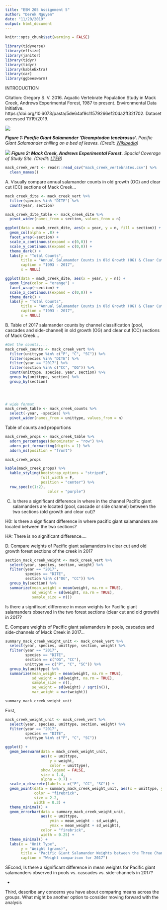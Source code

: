 ```yaml
---
title: "ESM 205 Assignment 5"
author: "Derek Nguyen"
date: "11/20/2019"
output: html_document
---
```


```r
knitr::opts_chunk$set(warning = FALSE)
```


```r
library(tidyverse)
library(effsize)
library(janitor)
library(tidyr)
library(tidyr)
library(kableExtra)
library(car)
library(ggbeeswarm)
```

INTRODUCTION




Citation: Gregory S. V. 2016. Aquatic Vertebrate Population Study in Mack Creek, Andrews Experimental Forest, 1987 to present. Environmental Data Initiative. https://doi.org/10.6073/pasta/5de64af9c11579266ef20da2ff32f702. Dataset accessed 11/19/2019.

![](mander.jpeg)

***Figure 1: Pacific Giant Salamander 'Dicamptodon tenebrosus'.*** *Pacific Giant Salamander chilling on a bed of leaves. (Credit: [Wikipedia](https://en.wikipedia.org/wiki/Pacific_giant_salamander))*

![](mack.png) 
***Figure 2: Mack Creek, Andrews Experimental Forest.*** *Spacial Coverage of Study Site. (Credit: [LTER](https://portal.lternet.edu/nis/mapbrowse?scope=knb-lter-and&identifier=4027&revision=13))*


```r
mack_creek_vert <- readr::read_csv("mack_creek_vertebrates.csv") %>% 
  clean_names()
```

A. Visually compare annual salamander counts in old growth (OG) and clear cut (CC) sections of Mack Creek...

```r
mack_creek_dite <- mack_creek_vert %>% 
  filter(species %in% "DITE") %>% 
  count(year, section)

mack_creek_dite_table <- mack_creek_dite %>% 
  pivot_wider(names_from = section, values_from = n)
```

```r
ggplot(data = mack_creek_dite, aes(x = year, y = n, fill = section)) +
  geom_col(alpha = .8) +
  facet_wrap(~section) +
  scale_x_continuous(expand = c(0,0)) +
  scale_y_continuous(expand = c(0,0)) +
  theme_dark() +
  labs(y = "Total Counts",
       title = "Annual Salamander Counts in Old Growth (OG) & Clear Cut (CC)",
       caption = "1993 - 2017",
       x = NULL)
```

```r
ggplot(data = mack_creek_dite, aes(x = year, y = n)) +
  geom_line(color = "orange") +
  facet_wrap(~section) +
  scale_x_continuous(expand = c(0,0)) +
  theme_dark() +
  labs(y = "Total Counts",
       title = "Annual Salamander Counts in Old Growth (OG) & Clear Cut (CC)",
       caption = "1993 - 2017",
       x = NULL)
```

B. Table of 2017 salamander counts by channel classification (pool, cascades and side-channel) in old growth (OG) and clear cut (CC) sections of Mack Creek...

```r
#Get the counts....
mack_creek_counts <- mack_creek_vert %>% 
  filter(unittype %in% c("P", "C", "SC")) %>% 
  filter(species %in% "DITE") %>% 
  filter(year == "2017") %>% 
  filter(section %in% c("CC", "OG")) %>% 
  count(unittype, species, year, section) %>% 
  group_by(unittype, section) %>%
  group_by(section)

  
  

# wide format
mack_creek_table <- mack_creek_counts %>% 
  select(-year, -species) %>% 
  pivot_wider(names_from = unittype, values_from = n)
```
 

Table of counts and proportions
```r
mack_creek_props <- mack_creek_table %>% 
  adorn_percentages(denominator = "row") %>% 
  adorn_pct_formatting(digits = 1) %>% 
  adorn_ns(position = "front")

mack_creek_props

kable(mack_creek_props) %>% 
  kable_styling(bootstrap_options = "striped", 
                full_width = F,
                position = "center") %>% 
  row_spec(c(1:2),
                   color = "purple")
```


C.  Is there a significant difference in where in the channel Pacific giant salamanders are located (pool, cascade or side channel) between the two sections (old growth and clear cut)? 

H0: Is there a significant difference in where pacific giant salamanders are located between the two sections? 

HA: There is no significant difference....



D. Compare weights of Pacific giant salamanders in clear cut and old growth forest sections of the creek in 2017

```r
section_mack_creek_weight <- mack_creek_vert %>% 
  select(year, species, section, weight) %>% 
  filter(year == "2017",
         species == "DITE",
         section %in% c("OG", "CC")) %>% 
  group_by(section) %>% 
  summarize(mean_weight = mean(weight, na.rm = TRUE),
            sd_weight = sd(weight, na.rm = TRUE),
            sample_size = n())
```

Is there a significant difference in mean weights for Pacific giant salamanders observed in the two forest sections (clear cut and old growth) in 2017? 
 





E. Compare weights of Pacific giant salamanders in pools, cascades and side-channels of Mack Creek in 2017...

```r
summary_mack_creek_weight_unit <- mack_creek_vert %>% 
  select(year, species, unittype, section, weight) %>% 
  filter(year == "2017",
         species == "DITE",
         section == c("OG", "CC"),
         unittype == c("P", "C", "SC")) %>% 
  group_by(unittype) %>% 
  summarize(mean_weight = mean(weight, na.rm = TRUE),
            sd_weight = sd(weight, na.rm = TRUE),
            sample_size = n(),
            se_weight = sd(weight) / sqrt(n()),
            var_weight = var(weight))

summary_mack_creek_weight_unit
```

First,
```r
mack_creek_weight_unit <- mack_creek_vert %>% 
  select(year, species, unittype, section, weight) %>% 
  filter(year == "2017",
         species == "DITE",
         unittype %in% c("P", "C", "SC"))


```


```r
ggplot() +
  geom_beeswarm(data = mack_creek_weight_unit,
                aes(x = unittype,
                    y = weight,
                    color = unittype),
                show.legend = FALSE,
                size = 1.4,
                alpha = 0.7) +
  scale_x_discrete(labels = c("P", "CC", "SC")) +
  geom_point(data = summary_mack_creek_weight_unit, aes(x = unittype, y = mean_weight),
             color = "firebrick",
             size = 2.2,
             width = 0.3) +
  theme_minimal() +
  geom_errorbar(data = summary_mack_creek_weight_unit,
                aes(x = unittype,
                    ymin = mean_weight - sd_weight,
                    ymax = mean_weight + sd_weight),
                color = "firebrick",
                width = 0.25) +
  theme_minimal() +
  labs(x = "Unit Type",
       y = "Weight (grams)",
       title = "Pacific Giant Salamander Weights between the Three Channels",
       caption = "Weight comparison for 2017")
```

SEcond, Is there a significant difference in mean weights for Pacific giant salamanders observed in pools vs. cascades vs. side-channels in 2017?

-


Third, describe any concerns you have about comparing means across the groups. What might be another option to consider moving forward with the analysis

